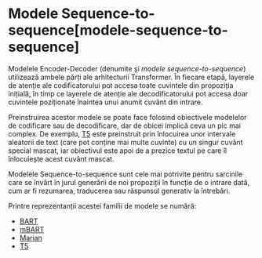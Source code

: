 # Modele Sequence-to-sequence[modele-sequence-to-sequence]

<CourseFloatingBanner
    chapter={1}
    classNames="absolute z-10 right-0 top-0"
/>

<Youtube id="0_4KEb08xrE" />

Modelele Encoder-Decoder (denumite și *modele sequence-to-sequence*) utilizează ambele părți ale arhitecturii Transformer. În fiecare etapă, layerele de atenție ale codificatorului pot accesa toate cuvintele din propoziția inițială, în timp ce layerele de atenție ale decodificatorului pot accesa doar cuvintele poziționate înaintea unui anumit cuvânt din intrare.

Preinstruirea acestor modele se poate face folosind obiectivele modelelor de codificare sau de decodificare, dar de obicei implică ceva un pic mai complex. De exemplu, [T5](https://huggingface.co/t5-base) este preinstruit prin înlocuirea unor intervale aleatorii de text (care pot conține mai multe cuvinte) cu un singur cuvânt special mascat, iar obiectivul este apoi de a prezice textul pe care îl înlocuiește acest cuvânt mascat.

Modelele Sequence-to-sequence sunt cele mai potrivite pentru sarcinile care se învârt în jurul generării de noi propoziții în funcție de o intrare dată, cum ar fi rezumarea, traducerea sau răspunsul generativ la întrebări.

Printre reprezentanții acestei familii de modele se numără:
- [BART](https://huggingface.co/transformers/model_doc/bart)
- [mBART](https://huggingface.co/transformers/model_doc/mbart)
- [Marian](https://huggingface.co/transformers/model_doc/marian)
- [T5](https://huggingface.co/transformers/model_doc/t5)
